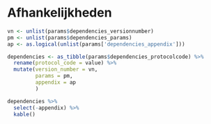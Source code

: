 # Afhankelijkheden


<!--
Hier niets invullen.
Indien er dependencies zijn deze invullen in de yaml sectie van index.Rmd
-->


```r
vn <- unlist(params$dependencies_versionnumber)
pm <- unlist(params$dependencies_params)
ap <- as.logical(unlist(params['dependencies_appendix']))

dependencies <- as_tibble(params$dependencies_protocolcode) %>%
  rename(protocol_code = value) %>%
  mutate(version_number = vn,
         params = pm,
         appendix = ap
         )

dependencies %>%
  select(-appendix) %>%
  kable()
```
